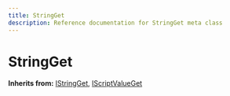 ```yaml
---
title: StringGet
description: Reference documentation for StringGet meta class
---
```



# StringGet

**Inherits from:** [IStringGet](/classes/istringget), [IScriptValueGet](/classes/iscriptvalueget)

<ClassDetails file="/db/classes/StringGet.2b9a3c7a3d39.json" />
